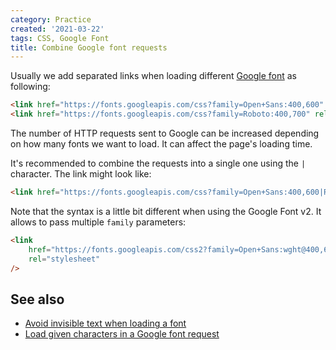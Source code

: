 ```yaml
---
category: Practice
created: '2021-03-22'
tags: CSS, Google Font
title: Combine Google font requests
---
```


Usually we add separated links when loading different [Google font](https://fonts.google.com) as following:

```html
<link href="https://fonts.googleapis.com/css?family=Open+Sans:400,600" rel="stylesheet" />
<link href="https://fonts.googleapis.com/css?family=Roboto:400,700" rel="stylesheet" />
```

The number of HTTP requests sent to Google can be increased depending on how many fonts we want to load. It can affect the page's loading time.

It's recommended to combine the requests into a single one using the `|` character. The link might look like:

```html
<link href="https://fonts.googleapis.com/css?family=Open+Sans:400,600|Roboto:400,700" rel="stylesheet" />
```

Note that the syntax is a little bit different when using the Google Font v2. It allows to pass multiple `family` parameters:

```html
<link
    href="https://fonts.googleapis.com/css2?family=Open+Sans:wght@400,600&family=Roboto:wght@400,700"
    rel="stylesheet"
/>
```

## See also

-   [Avoid invisible text when loading a font](https://phuoc.ng/collection/tips/avoid-invisible-text-when-loading-a-font)
-   [Load given characters in a Google font request](https://phuoc.ng/collection/tips/load-given-characters-in-a-google-font-request)
